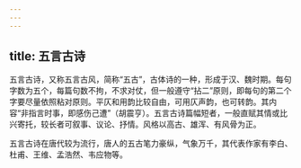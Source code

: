 ```yaml
---
---
---
```

title: 五言古诗
---




五言古诗，又称五言古风，简称“五古”，古体诗的一种，形成于汉、魏时期。每句字数为五个，每篇句数不拘，不求对仗，但一般遵守“拈二”原则，即每句的第二个字要尽量依照粘对原则。平仄和用韵比较自由，可用仄声韵，也可转韵。其内容“非指言时事，即感伤己遭”（胡震亨）。五言古诗篇幅短者，一般直赋其情或比兴寄托，较长者可叙事、议论、抒情。风格以高古、雄浑、有风骨为正。

五言古诗在唐代较为流行，唐人的五古笔力豪纵，气象万千，其代表作家有李白、杜甫、王维、孟浩然、韦应物等。

